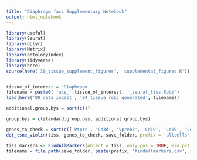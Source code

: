 ```yaml
---
title: "Diaphragm facs Supplementary Notebook"
output: html_notebook
---
```


```r
library(useful)
library(Seurat)
library(dplyr)
library(Matrix)
library(ontologyIndex)
library(tidyverse)
library(here)
source(here('30_tissue_supplement_figures', 'supplemental_figures.R'))


tissue_of_interest = 'Diaphragm'
filename = paste0('facs_',tissue_of_interest, '_seurat_tiss.Robj')
load(here('00_data_ingest', '04_tissue_robj_generated', filename))

additional.group.bys = sort(c())

group.bys = c(standard.group.bys, additional.group.bys)

genes_to_check = sort(c(['Ptprc', 'Cd3d', 'Vpreb3', 'Cd19', 'Cd69', 'Cd79a', 'Cd79b', 'Klrb1b', 'Foxp3', 'Itgam', 'Fcer1g', 'C1qa', 'Vcam1', 'Itga7', 'Calcr', 'Pax7', 'Pax3', 'Myod1', 'Myf5', 'Cxcr4', 'Sdc4', 'Itgb1', 'Cd34', 'Cd44', 'Pdgfra', 'Pecam1']))
dot_tsne_violin(tiss, genes_to_check, save_folder, prefix = 'allcells', group.bys)
```


```r
tiss.markers <- FindAllMarkers(object = tiss, only.pos = TRUE, min.pct = 0.25, thresh.use = 0.25)
filename = file.path(save_folder, paste(prefix, 'findallmarkers.csv', sep='_'))
```

